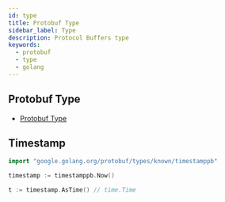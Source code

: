 ```yaml
---
id: type
title: Protobuf Type
sidebar_label: Type
description: Protocol Buffers type
keywords:
  - protobuf
  - type
  - golang
---
```


## Protobuf Type

- [Protobuf Type](/docs/lang/design/protocol/protobuf/type)

## Timestamp

```go
import "google.golang.org/protobuf/types/known/timestamppb"

timestamp := timestamppb.Now()

t := timestamp.AsTime() // time.Time
```
